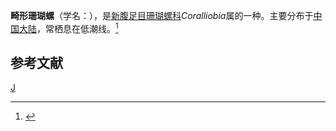 {{Speciesbox
| taxon = Coralliobia deformis
| binomial_authority = (Lamarck)
}}
'''畸形珊瑚螺'''（学名：''{{lang|la|Coralliobia deformis}}''），是[[新腹足目|新腹足目]][[珊瑚螺科|珊瑚螺科]]''Coralliobia''属的一种。主要分布于[[中国大陆|中国大陆]]，常栖息在低潮线。<ref>{{cite web|url=http://shell.sinica.edu.tw/chinese/shellbase_detail.php?science_no=5758|title=国际贝库：畸形珊瑚螺|publisher=台湾贝类资料库|accessdate=2009-08-11|archive-date=2016-03-04|archive-url=https://web.archive.org/web/20160304101540/http://shell.sinica.edu.tw/chinese/shellbase_detail.php?science_no=5758|dead-url=no}}</ref>

== 参考文献 ==
{{reflist}}

{{Taxonbar}}
[[Category:珊瑚螺科|J]]